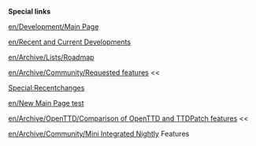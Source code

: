 '''Special links'''

[[en/Development/Main Page]]

[[en/Recent and Current Developments]]

[[en/Archive/Lists/Roadmap]]

[[en/Archive/Community/Requested features]] <<

[[Special:Recentchanges]]

[[en/New Main Page test]]

[[en/Archive/OpenTTD/Comparison of OpenTTD and TTDPatch features]] <<

[[en/Archive/Community/Mini Integrated Nightly]] Features